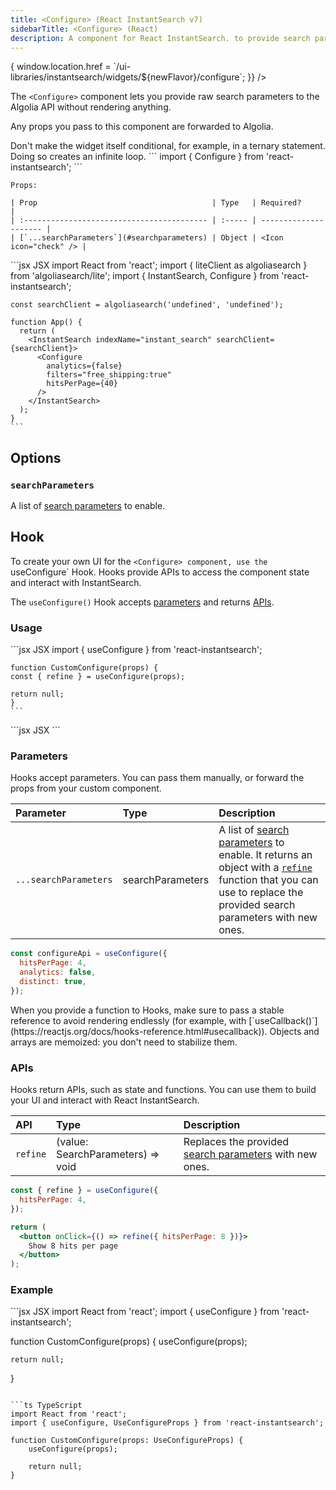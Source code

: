 ```yaml
---
title: <Configure> (React InstantSearch v7)
sidebarTitle: <Configure> (React)
description: A component for React InstantSearch. to provide search parameters to Algolia.
---
```



<Frame>
  <FlavorSelect flavors={'js,react,vue'} selected={'react'} onSelect={(newFlavor) => {
    window.location.href = `/ui-libraries/instantsearch/widgets/${newFlavor}/configure`;
  }} />
</Frame>

The `<Configure>` component lets you provide raw search parameters to the Algolia API without rendering anything.

Any props you pass to this component are forwarded to Algolia.

<Note>
    Don't make the widget itself conditional, for example, in a ternary statement.
    Doing so creates an infinite loop.
</Note>

<Tabs>
  <Tab title="Usage">
    ```
      import { Configure } from 'react-instantsearch';
    ```

    Props:

    | Prop                                       | Type   | Required?             |
    | :----------------------------------------- | :----- | --------------------- |
    | [`...searchParameters`](#searchparameters) | Object | <Icon icon="check" /> |
  </Tab>
  <Tab title="Example">
    ```jsx JSX
    import React from 'react';
    import { liteClient as algoliasearch } from 'algoliasearch/lite';
    import { InstantSearch, Configure } from 'react-instantsearch';

    const searchClient = algoliasearch('undefined', 'undefined');

    function App() {
      return (
        <InstantSearch indexName="instant_search" searchClient={searchClient}>
          <Configure
            analytics={false}
            filters="free_shipping:true"
            hitsPerPage={40}
          />
        </InstantSearch>
      );
    }
    ```
  </Tab>
  <Tab title="Demo">
    <CardGroup cols={4}>
        <Card title="Demo" icon="eye" href="https://instantsearchjs.netlify.app/stories/?path=/story/basics-configure--force-1-hit-per-page" horizontal="true" />
    </CardGroup>
  </Tab>
</Tabs>

## Options

### `searchParameters`

A list of [search parameters](https://www.algolia.com/doc/api-reference/search-api-parameters/) to enable.

## Hook

To create your own UI for the `<Configure> component, use the `useConfigure` Hook.
Hooks provide APIs to access the component state and interact with InstantSearch.

The `useConfigure()` Hook accepts [parameters](#parameters) and returns [APIs](#apis).

### Usage

<Steps>
  <Step title="Create your React component">
    ```jsx JSX
    import { useConfigure } from 'react-instantsearch';

    function CustomConfigure(props) {
    const { refine } = useConfigure(props);

    return null;
    }
    ```
  </Step>
  <Step title="Render the widget">
    ```jsx JSX
    <CustomConfigure {...searchParameters} />
    ```
  </Step>
</Steps>

### Parameters

Hooks accept parameters.
You can pass them manually, or forward the props from your custom component.

| Parameter | Type | Description |
| :-------- | :--- | :---------- |
| `...searchParameters` | searchParameters | A list of [search parameters](/api-reference/search-api-parameters/) to enable. It returns an object with a [`refine`](#apis) function that you can use to replace the provided search parameters with new ones. |

```js JavaScript
const configureApi = useConfigure({
  hitsPerPage: 4,
  analytics: false,
  distinct: true,
});
```

<Note>
    When you provide a function to Hooks, make sure to pass a stable reference to avoid rendering endlessly
    (for example, with [`useCallback()`](https://reactjs.org/docs/hooks-reference.html#usecallback)).
    Objects and arrays are memoized: you don't need to stabilize them.
</Note>

### APIs

Hooks return APIs, such as state and functions.
You can use them to build your UI and interact with React InstantSearch.

| API | Type | Description |
| :-------- | :--- | :---------- |
| `refine` | (value: SearchParameters) => void | Replaces the provided [search parameters](/api-reference/search-api-parameters/) with new ones. |

```jsx JSX
const { refine } = useConfigure({
  hitsPerPage: 4,
});

return (
  <button onClick={() => refine({ hitsPerPage: 8 })}>
    Show 8 hits per page
  </button>
);
```

### Example

<CodeGroup>
```jsx JSX
import React from 'react';
import { useConfigure } from 'react-instantsearch';

function CustomConfigure(props) {
    useConfigure(props);

    return null;
}
```

```ts TypeScript
import React from 'react';
import { useConfigure, UseConfigureProps } from 'react-instantsearch';

function CustomConfigure(props: UseConfigureProps) {
    useConfigure(props);

    return null;
}
```
</CodeGroup>